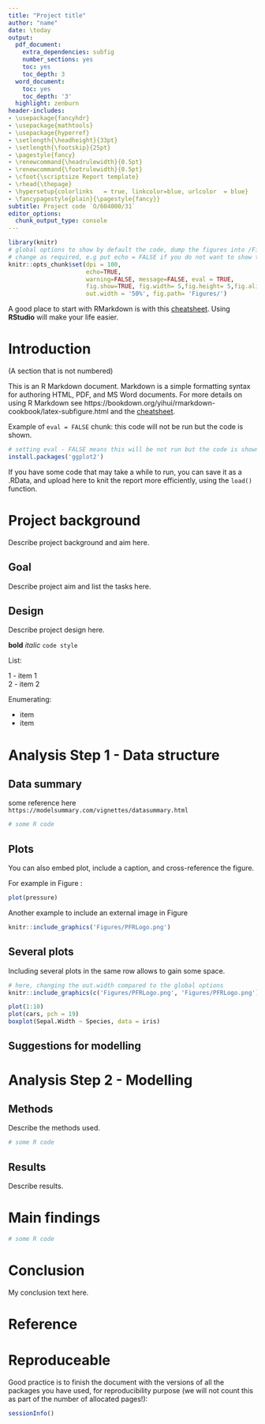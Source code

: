 ```yaml
---
title: "Project title"
author: "name"
date: \today
output:
  pdf_document:
    extra_dependencies: subfig
    number_sections: yes
    toc: yes
    toc_depth: 3
  word_document:
    toc: yes
    toc_depth: '3'
  highlight: zenburn
header-includes:
- \usepackage{fancyhdr}
- \usepackage{mathtools}
- \usepackage{hyperref}
- \setlength{\headheight}{33pt}
- \setlength{\footskip}{25pt}
- \pagestyle{fancy}
- \renewcommand{\headrulewidth}{0.5pt}
- \renewcommand{\footrulewidth}{0.5pt}
- \cfoot{\scriptsize Report template}
- \rhead{\thepage}
- \hypersetup{colorlinks   = true, linkcolor=blue, urlcolor  = blue}
- \fancypagestyle{plain}{\pagestyle{fancy}}
subtitle: Project code `O/604000/31`
editor_options:
  chunk_output_type: console
---
```


```r
library(knitr)
# global options to show by default the code, dump the figures into /Figures etc
# change as required, e.g put echo = FALSE if you do not want to show the code.
knitr::opts_chunk$set(dpi = 100, 
                      echo=TRUE, 
                      warning=FALSE, message=FALSE, eval = TRUE,
                      fig.show=TRUE, fig.width= 5,fig.height= 5,fig.align='center', 
                      out.width = '50%', fig.path= 'Figures/')
```


<!-- START your report from here. This is a comment in Rmd -->

A good place to start with RMarkdown is with this [cheatsheet](https://www.rstudio.com/wp-content/uploads/2015/02/rmarkdown-cheatsheet.pdf). Using  **RStudio** will make your life easier.


<!-- the {-} indicate that you do not wish to number this section. This is a comment in Rmd  -->
# Introduction {-}
(A section that is not numbered)

This is an R Markdown document. Markdown is a simple formatting syntax for authoring HTML, PDF, and MS Word documents. For more details on using R Markdown see https://bookdown.org/yihui/rmarkdown-cookbook/latex-subfigure.html and the [cheatsheet](https://github.com/rstudio/cheatsheets/raw/master/rmarkdown-2.0.pdf).


Example of `eval = FALSE` chunk: this code will not be run but the code is shown.

```r
# setting eval - FALSE means this will be not run but the code is shown
install.packages('ggplot2')
```


If you have some code that may take a while to run, you can save it as a .RData, and upload here to knit the report more efficiently, using the `load()` function.


# Project background
Describe project background and aim here.

## Goal
Describe project aim and list the tasks here.

## Design
Describe project design here.



**bold**
*italic*
`code style`

List:

1 - item 1   
2 - item 2

Enumerating:

- item
- item


# Analysis Step 1 - Data structure

## Data summary
some reference here
`https://modelsummary.com/vignettes/datasummary.html`
```r
# some R code
```

## Plots

You can also embed plot, include a caption, and cross-reference the figure.

For example in Figure \ref{fig:pressure}:

```r
plot(pressure)
```

Another example to include an external image in Figure \ref{fig:logo}

```r
knitr::include_graphics('Figures/PFRLogo.png')
```

## Several plots

Including several plots in the same row allows to gain some space.

```r
# here, changing the out.width compared to the global options
knitr::include_graphics(c('Figures/PFRLogo.png', 'Figures/PFRLogo.png'))
```


```r
plot(1:10)
plot(cars, pch = 19)
boxplot(Sepal.Width ~ Species, data = iris)
```



## Suggestions for modelling


# Analysis Step 2 - Modelling

## Methods
Describe the methods used. 

```r
# some R code
```


## Results
Describe results. 


# Main findings

```r
# some R code
```



# Conclusion {-}
My conclusion text here.


# Reference


<!-- New page -->
\pagebreak

# Reproduceable 
Good practice is to finish the document with the versions of all the packages you have used, for reproducibility purpose (we will not count this as part of the number of allocated pages!):

```r
sessionInfo()
```
